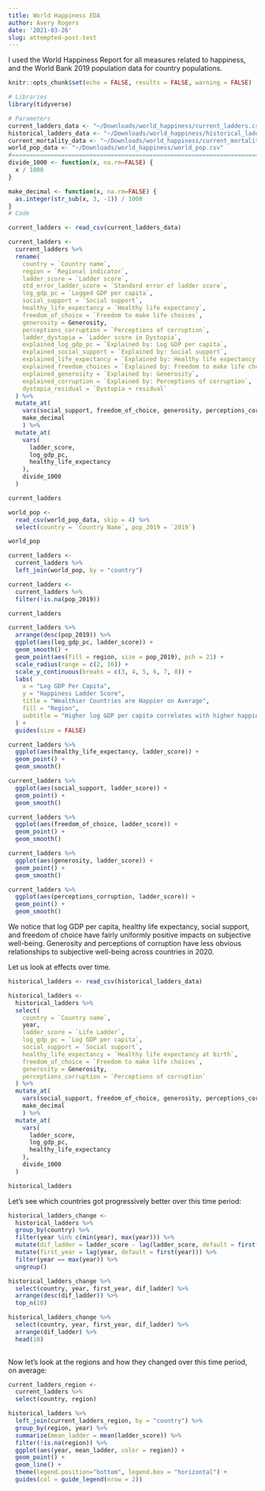 ```yaml
---
title: World Happiness EDA
author: Avery Rogers
date: '2021-03-26'
slug: attempted-post-test
---
```


I used the World Happiness Report for all measures related to happiness, and the World Bank 2019 population data for country populations.

```r
knitr::opts_chunk$set(echo = FALSE, results = FALSE, warning = FALSE)
```

```r
# Libraries
library(tidyverse)

# Parameters
current_ladders_data <- "~/Downloads/world_happiness/current_ladders.csv"
historical_ladders_data <- "~/Downloads/world_happiness/historical_ladders.csv"
current_mortality_data <- "~/Downloads/world_happiness/current_mortality.csv"
world_pop_data <- "~/Downloads/world_happiness/world_pop.csv"
#===============================================================================
divide_1000 <- function(x, na.rm=FALSE) {
  x / 1000 
}

make_decimal <- function(x, na.rm=FALSE) {
  as.integer(str_sub(x, 3, -1)) / 1000 
}
# Code
```

```r
current_ladders <- read_csv(current_ladders_data)

current_ladders <- 
  current_ladders %>% 
  rename(
    country = `Country name`,
    region = `Regional indicator`,
    ladder_score = `Ladder score`,
    std_error_ladder_score = `Standard error of ladder score`,
    log_gdp_pc = `Logged GDP per capita`,
    social_support = `Social support`,
    healthy_life_expectancy = `Healthy life expectancy`,
    freedom_of_choice = `Freedom to make life choices`,
    generosity = Generosity,
    perceptions_corruption = `Perceptions of corruption`,
    ladder_dystopia = `Ladder score in Dystopia`,
    explained_log_gdp_pc = `Explained by: Log GDP per capita`,
    explained_social_support = `Explained by: Social support`,
    explained_life_expectancy = `Explained by: Healthy life expectancy`,
    explained_freedom_choices = `Explained by: Freedom to make life choices`,
    explained_generosity = `Explained by: Generosity`,
    explained_corruption = `Explained by: Perceptions of corruption`,
    dystopia_residual = `Dystopia + residual`
  ) %>% 
  mutate_at(
    vars(social_support, freedom_of_choice, generosity, perceptions_corruption), 
    make_decimal
    ) %>% 
  mutate_at(
    vars(
      ladder_score, 
      log_gdp_pc,
      healthy_life_expectancy
    ), 
    divide_1000
  )

current_ladders

```

```r
world_pop <- 
  read_csv(world_pop_data, skip = 4) %>% 
  select(country = `Country Name`, pop_2019 = `2019`) 

world_pop
```

```r
current_ladders <- 
  current_ladders %>% 
  left_join(world_pop, by = "country") 

current_ladders <- 
  current_ladders %>% 
  filter(!is.na(pop_2019))
```


```r
current_ladders 

current_ladders %>% 
  arrange(desc(pop_2019)) %>% 
  ggplot(aes(log_gdp_pc, ladder_score)) + 
  geom_smooth() +
  geom_point(aes(fill = region, size = pop_2019), pch = 21) +
  scale_radius(range = c(2, 16)) +
  scale_y_continuous(breaks = c(3, 4, 5, 6, 7, 8)) +
  labs(
    x = "Log GDP Per Capita",
    y = "Happiness Ladder Score",
    title = "Wealthier Countries are Happier on Average",
    fill = "Region",
    subtitle = "Higher log GDP per capita correlates with higher happiness ladder scores"
  ) +
  guides(size = FALSE)

current_ladders %>% 
  ggplot(aes(healthy_life_expectancy, ladder_score)) + 
  geom_point() +
  geom_smooth()

current_ladders %>% 
  ggplot(aes(social_support, ladder_score)) + 
  geom_point() +
  geom_smooth()

current_ladders %>% 
  ggplot(aes(freedom_of_choice, ladder_score)) + 
  geom_point() +
  geom_smooth()

current_ladders %>% 
  ggplot(aes(generosity, ladder_score)) + 
  geom_point() +
  geom_smooth()

current_ladders %>% 
  ggplot(aes(perceptions_corruption, ladder_score)) + 
  geom_point() +
  geom_smooth()
```

We notice that log GDP per capita, healthy life expectancy, social support, and freedom of choice have fairly uniformly positive impacts on subjective well-being. Generosity and perceptions of corruption have less obvious relationships to subjective well-being across countries in 2020.

Let us look at effects over time.

```r
historical_ladders <- read_csv(historical_ladders_data)

historical_ladders <- 
  historical_ladders %>% 
  select(
    country = `Country name`,
    year,
    ladder_score = `Life Ladder`,
    log_gdp_pc = `Log GDP per capita`,
    social_support = `Social support`,
    healthy_life_expectancy = `Healthy life expectancy at birth`,
    freedom_of_choice = `Freedom to make life choices`,
    generosity = Generosity,
    perceptions_corruption = `Perceptions of corruption`
  ) %>% 
  mutate_at(
    vars(social_support, freedom_of_choice, generosity, perceptions_corruption), 
    make_decimal
    ) %>% 
  mutate_at(
    vars(
      ladder_score, 
      log_gdp_pc,
      healthy_life_expectancy
    ), 
    divide_1000
  )
```

```r
historical_ladders
```
Let's see which countries got progressively better over this time period: 

```r
historical_ladders_change <- 
  historical_ladders %>% 
  group_by(country) %>% 
  filter(year %in% c(min(year), max(year))) %>% 
  mutate(dif_ladder = ladder_score - lag(ladder_score, default = first(ladder_score))) %>% 
  mutate(first_year = lag(year, default = first(year))) %>% 
  filter(year == max(year)) %>% 
  ungroup()

historical_ladders_change %>% 
  select(country, year, first_year, dif_ladder) %>% 
  arrange(desc(dif_ladder)) %>% 
  top_n(10)

historical_ladders_change %>% 
  select(country, year, first_year, dif_ladder) %>% 
  arrange(dif_ladder) %>% 
  head(10)
  
```

Now let's look at the regions and how they changed over this time period, on average: 

```r
current_ladders_region <- 
  current_ladders %>% 
  select(country, region)

historical_ladders %>% 
  left_join(current_ladders_region, by = "country") %>% 
  group_by(region, year) %>% 
  summarize(mean_ladder = mean(ladder_score)) %>% 
  filter(!is.na(region)) %>% 
  ggplot(aes(year, mean_ladder, color = region)) +
  geom_point() +
  geom_line() +
  theme(legend.position="bottom", legend.box = "horizontal") +
  guides(col = guide_legend(nrow = 2))
```


